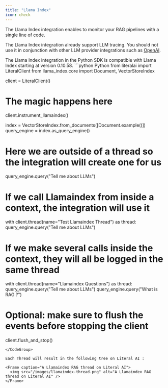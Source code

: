 ```yaml
---
title: "Llama Index"
icon: check
---
```


The Llama Index integration enables to monitor your RAG pipelines with a single line of code.

<Tip>The Llama Index integration already support LLM tracing. You should not use it in conjunction with other LLM provider integrations such as [OpenAI](/integrations/openai).</Tip>

<Warning>
  The Llama Index integration in the Python SDK is compatible with Llama Index starting at version 0.10.58.
</Warning>

<CodeGroup>
```python Python
from literalai import LiteralClient
from llama_index.core import Document, VectorStoreIndex

client = LiteralClient()
# The magic happens here
client.instrument_llamaindex()

index = VectorStoreIndex.from_documents([Document.example()])
query_engine = index.as_query_engine()

# Here we are outside of a thread so the integration will create one for us
query_engine.query("Tell me about LLMs")

# If we call Llamaindex from inside a context, the integration will use it
with client.thread(name="Test Llamaindex Thread") as thread:
    query_engine.query("Tell me about LLMs")

# If we make several calls inside the context, they will all be logged in the same thread
with client.thread(name="Llamaindex Questions") as thread:
    query_engine.query("Tell me about LLMs")
    query_engine.query("What is RAG ?")

# Optional: make sure to flush the events before stopping the client
client.flush_and_stop()

```
</CodeGroup>

Each Thread will result in the following tree on Literal AI :

<Frame caption="A Llamaindex RAG thread on Literal AI">
  <img src="/images/llamaindex-thread.png" alt="A Llamaindex RAG thread on Literal AI" />
</Frame>
